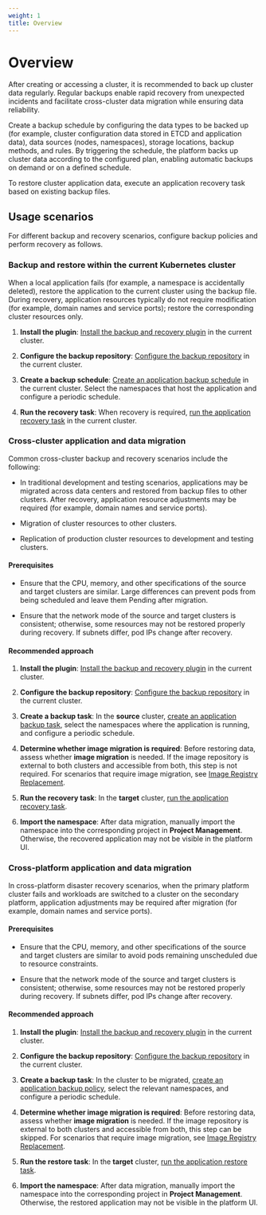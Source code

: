 ```yaml
---
weight: 1
title: Overview
---
```


# Overview

After creating or accessing a cluster, it is recommended to back up cluster data regularly. Regular backups enable rapid recovery from unexpected incidents and facilitate cross-cluster data migration while ensuring data reliability.

Create a backup schedule by configuring the data types to be backed up (for example, cluster configuration data stored in ETCD and application data), data sources (nodes, namespaces), storage locations, backup methods, and rules. By triggering the schedule, the platform backs up cluster data according to the configured plan, enabling automatic backups on demand or on a defined schedule.

To restore cluster application data, execute an application recovery task based on existing backup files.

## Usage scenarios

For different backup and recovery scenarios, configure backup policies and perform recovery as follows.

### Backup and restore within the current Kubernetes cluster

When a local application fails (for example, a namespace is accidentally deleted), restore the application to the current cluster using the backup file. During recovery, application resources typically do not require modification (for example, domain names and service ports); restore the corresponding cluster resources only.

1. **Install the plugin**: [Install the backup and recovery plugin](./install.mdx) in the current cluster.

2. **Configure the backup repository**: [Configure the backup repository](./repository.mdx) in the current cluster.

3. **Create a backup schedule**: [Create an application backup schedule](./backups/app.mdx) in the current cluster. Select the namespaces that host the application and configure a periodic schedule.

4. **Run the recovery task**: When recovery is required, [run the application recovery task](./recovery/app.mdx) in the current cluster.

### Cross-cluster application and data migration

Common cross-cluster backup and recovery scenarios include the following:

* In traditional development and testing scenarios, applications may be migrated across data centers and restored from backup files to other clusters. After recovery, application resource adjustments may be required (for example, domain names and service ports).

* Migration of cluster resources to other clusters.

* Replication of production cluster resources to development and testing clusters.

#### Prerequisites

* Ensure that the CPU, memory, and other specifications of the source and target clusters are similar. Large differences can prevent pods from being scheduled and leave them Pending after migration.

* Ensure that the network mode of the source and target clusters is consistent; otherwise, some resources may not be restored properly during recovery. If subnets differ, pod IPs change after recovery.

#### Recommended approach

1. **Install the plugin**: [Install the backup and recovery plugin](./install.mdx) in the current cluster.

2. **Configure the backup repository**: [Configure the backup repository](./repository.mdx) in the current cluster.

3. **Create a backup task**: In the **source** cluster, [create an application backup task](./backups/app.mdx), select the namespaces where the application is running, and configure a periodic schedule.

4. **Determine whether image migration is required**: Before restoring data, assess whether **image migration** is needed. If the image repository is external to both clusters and accessible from both, this step is not required. For scenarios that require image migration, see [Image Registry Replacement](./recovery/imagesync.mdx).

5. **Run the recovery task**: In the **target** cluster, [run the application recovery task](./recovery/app.mdx).

6. **Import the namespace**: After data migration, manually import the namespace into the corresponding project in **Project Management**. Otherwise, the recovered application may not be visible in the platform UI.

### Cross-platform application and data migration

In cross-platform disaster recovery scenarios, when the primary platform cluster fails and workloads are switched to a cluster on the secondary platform, application adjustments may be required after migration (for example, domain names and service ports).

#### Prerequisites

* Ensure that the CPU, memory, and other specifications of the source and target clusters are similar to avoid pods remaining unscheduled due to resource constraints.

* Ensure that the network mode of the source and target clusters is consistent; otherwise, some resources may not be restored properly during recovery. If subnets differ, pod IPs change after recovery.

#### Recommended approach

1. **Install the plugin**: [Install the backup and recovery plugin](./install.mdx) in the current cluster.

2. **Configure the backup repository**: [Configure the backup repository](./repository.mdx) in the current cluster.

3. **Create a backup task**: In the cluster to be migrated, [create an application backup policy](./backups/app.mdx), select the relevant namespaces, and configure a periodic schedule.

4. **Determine whether image migration is required**: Before restoring data, assess whether **image migration** is needed. If the image repository is external to both clusters and accessible from both, this step can be skipped. For scenarios that require image migration, see [Image Registry Replacement](./recovery/imagesync.mdx).

5. **Run the restore task**: In the **target** cluster, [run the application restore task](./recovery/app.mdx).

6. **Import the namespace**: After data migration, manually import the namespace into the corresponding project in **Project Management**. Otherwise, the restored application may not be visible in the platform UI.



